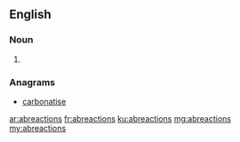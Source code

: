 ==English==

===Noun===
{{head|en|plural}}

# {{plural of|abreaction|lang=en|nocat=1}}

===Anagrams===
* [[carbonatise#English|carbonatise]]

[[ar:abreactions]]
[[fr:abreactions]]
[[ku:abreactions]]
[[mg:abreactions]]
[[my:abreactions]]